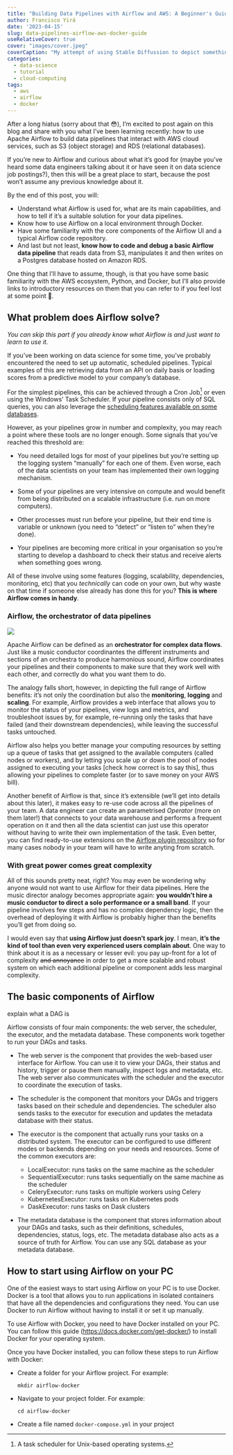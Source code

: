 ```yaml
---
title: "Building Data Pipelines with Airflow and AWS: A Beginner's Guide"
author: Francisco Yirá
date: '2023-04-15'
slug: data-pipelines-airflow-aws-docker-guide
useRelativeCover: true
cover: "images/cover.jpeg"
coverCaption: "My attempt of using Stable Diffussion to depict something cloud-computery."
categories:
  - data-science
  - tutorial
  - cloud-computing
tags:
  - aws
  - airflow
  - docker
---
```


After a long hiatus (sorry about that 😳), I'm excited to post again on this blog and share with you what I've been learning recently: how to use Apache Airflow to build data pipelines that interact with AWS cloud services, such as S3 (object storage) and RDS (relational databases).

If you're new to Airflow and curious about what it's good for (maybe you've heard some data engineers talking about it or have seen it on data science job postings?), then this will be a great place to start, because the post won't assume any previous knowledge about it.

By the end of this post, you will:

-   Understand what Airflow is used for, what are its main capabilities, and how to tell if it's a suitable solution for your data pipelines.
-   Know how to use Airflow on a local environment through Docker.
-   Have some familiarity with the core components of the Airflow UI and a typical Airflow code repository.
-   And last but not least, **know how to code and debug a basic Airflow data pipeline** that reads data from S3, manipulates it and then writes on a Postgres database hosted on Amazon RDS.

One thing that I'll have to assume, though, is that you have some basic familiarity with the AWS ecosystem, Python, and Docker, but I'll also provide links to introductory resources on them that you can refer to if you feel lost at some point 🙂.

## What problem does Airflow solve?

*You can skip this part if you already know what Airflow is and just want to learn to use it.*

If you've been working on data science for some time, you've probably encountered the need to set up automatic, scheduled pipelines. Typical examples of this are retrieving data from an API on daily basis or loading scores from a predictive model to your company's database.

For the simplest pipelines, this can be achieved through a Cron Job[^1] or even using the Windows' Task Scheduler. If your pipeline consists only of SQL queries, you can also leverage the [scheduling features available on some databases](https://docs.aws.amazon.com/redshift/latest/mgmt/query-editor-schedule-query.html).

[^1]: A task scheduler for Unix-based operating systems.

However, as your pipelines grow in number and complexity, you may reach a point where these tools are no longer enough. Some signals that you've reached this threshold are:

-   You need detailed logs for most of your pipelines but you're setting up the logging system "manually" for each one of them. Even worse, each of the data scientists on your team has implemented their own logging mechanism.

-   Some of your pipelines are very intensive on compute and would benefit from being distributed on a scalable infrastructure (i.e. run on more computers).

-   Other processes must run before your pipeline, but their end time is variable or unknown (you need to "detect" or "listen to" when they're done).

-   Your pipelines are becoming more critical in your organisation so you're starting to develop a dashboard to check their status and receive alerts when something goes wrong.

All of these involve using some features (logging, scalability, dependencies, monitoring, etc) that you *technically* can code on your own, but why waste on that time if someone else already has done this for you? **This is where Airflow comes in handy**.

### Airflow, the orchestrator of data pipelines

![](images/airflow_orchestra.jpg)

Apache Airflow can be defined as an **orchestrator for complex data flows**. Just like a music conductor coordinantes the different instruments and sections of an orchestra to produce harmonious sound, Airflow coordinates your pipelines and their components to make sure that they work well with each other, and correctly do what you want them to do.

The analogy falls short, however, in depicting the full range of Airflow benefits: it's not only the coordination but also the **monitoring**, **logging** and **scaling**. For example, Airflow provides a web interface that allows you to monitor the status of your pipelines, view logs and metrics, and troubleshoot issues by, for example, re-running only the tasks that have failed (and their downstream dependencies), while leaving the successful tasks untouched.

Airflow also helps you better manage your computing resources by setting up a queue of tasks that get assigned to the available computers (called nodes or workers), and by letting you scale up or down the pool of nodes assigned to executing your tasks [check how correct is to say this], thus allowing your pipelines to complete faster (or to save money on your AWS bill).

Another benefit of Airflow is that, since it's extensible (we'll get into details about this later), it makes easy to re-use code across all the pipelines of your team. A data engineer can create an parametrised *Operator* (more on them later!) that connects to your data warehouse and performs a frequent operation on it and then all the data scientist can just use this operator without having to write their own implementation of the task. Even better, you can find ready-to-use extensions on the [Airflow plugin repository](https://airflow.apache.org/plugins.html) so for many cases nobody in your team will have to write anyting from scratch.

### With great power comes great complexity

All of this sounds pretty neat, right? You may even be wondering why anyone would not want to use Airflow for their data pipelines. Here the music director analogy becomes appropriate again: **you wouldn't hire a music conductor to direct a solo performance or a small band**. If your pipeline involves few steps and has no complex dependency logic, then the overhead of deploying it with Airflow is probably higher than the benefits you'll get from doing so.

I would even say that **using Airflow just doesn't spark joy**. I mean, **it's the kind of tool than even very experienced users complain about**. One way to think about it is as a necessary or lesser evil: you pay up-front for a lot of complexity ~~and annoyance~~ in order to get a more scalable and robust system on which each additional pipeline or component adds less marginal complexity.

## The basic components of Airflow

explain what a DAG is

Airflow consists of four main components: the web server, the scheduler, the executor, and the metadata database. These components work together to run your DAGs and tasks.

-   The web server is the component that provides the web-based user interface for Airflow. You can use it to view your DAGs, their status and history, trigger or pause them manually, inspect logs and metadata, etc. The web server also communicates with the scheduler and the executor to coordinate the execution of tasks.

-   The scheduler is the component that monitors your DAGs and triggers tasks based on their schedule and dependencies. The scheduler also sends tasks to the executor for execution and updates the metadata database with their status.

-   The executor is the component that actually runs your tasks on a distributed system. The executor can be configured to use different modes or backends depending on your needs and resources. Some of the common executors are:

    -   LocalExecutor: runs tasks on the same machine as the scheduler
    -   SequentialExecutor: runs tasks sequentially on the same machine as the scheduler
    -   CeleryExecutor: runs tasks on multiple workers using Celery
    -   KubernetesExecutor: runs tasks on Kubernetes pods
    -   DaskExecutor: runs tasks on Dask clusters

-   The metadata database is the component that stores information about your DAGs and tasks, such as their definitions, schedules, dependencies, status, logs, etc. The metadata database also acts as a source of truth for Airflow. You can use any SQL database as your metadata database.

## How to start using Airflow on your PC

One of the easiest ways to start using Airflow on your PC is to use Docker. Docker is a tool that allows you to run applications in isolated containers that have all the dependencies and configurations they need. You can use Docker to run Airflow without having to install it or set it up manually.

To use Airflow with Docker, you need to have Docker installed on your PC. You can follow this guide (<https://docs.docker.com/get-docker/>) to install Docker for your operating system.

Once you have Docker installed, you can follow these steps to run Airflow with Docker:

-   Create a folder for your Airflow project. For example:

    `mkdir airflow-docker`

-   Navigate to your project folder. For example:

    `cd airflow-docker`

-   Create a file named `docker-compose.yml` in your project
